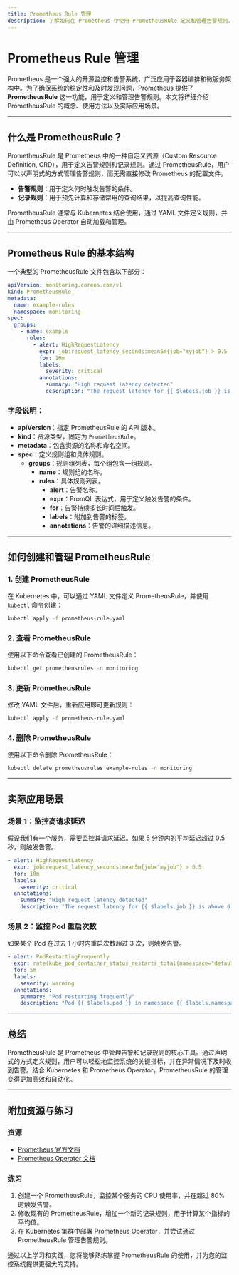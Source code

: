 ```yaml
---
title: Prometheus Rule 管理
description: 了解如何在 Prometheus 中使用 PrometheusRule 定义和管理告警规则，确保监控系统的稳定性和可扩展性。
---
```


# Prometheus Rule 管理

Prometheus 是一个强大的开源监控和告警系统，广泛应用于容器编排和微服务架构中。为了确保系统的稳定性和及时发现问题，Prometheus 提供了 **PrometheusRule** 这一功能，用于定义和管理告警规则。本文将详细介绍 PrometheusRule 的概念、使用方法以及实际应用场景。

---

## 什么是 PrometheusRule？

PrometheusRule 是 Prometheus 中的一种自定义资源（Custom Resource Definition, CRD），用于定义告警规则和记录规则。通过 PrometheusRule，用户可以以声明式的方式管理告警规则，而无需直接修改 Prometheus 的配置文件。

- **告警规则**：用于定义何时触发告警的条件。
- **记录规则**：用于预先计算和存储常用的查询结果，以提高查询性能。

PrometheusRule 通常与 Kubernetes 结合使用，通过 YAML 文件定义规则，并由 Prometheus Operator 自动加载和管理。

---

## Prometheus Rule 的基本结构

一个典型的 PrometheusRule 文件包含以下部分：

```yaml
apiVersion: monitoring.coreos.com/v1
kind: PrometheusRule
metadata:
  name: example-rules
  namespace: monitoring
spec:
  groups:
    - name: example
      rules:
        - alert: HighRequestLatency
          expr: job:request_latency_seconds:mean5m{job="myjob"} > 0.5
          for: 10m
          labels:
            severity: critical
          annotations:
            summary: "High request latency detected"
            description: "The request latency for {{ $labels.job }} is above 0.5 seconds."
```

### 字段说明：
- **apiVersion**：指定 PrometheusRule 的 API 版本。
- **kind**：资源类型，固定为 `PrometheusRule`。
- **metadata**：包含资源的名称和命名空间。
- **spec**：定义规则组和具体规则。
  - **groups**：规则组列表，每个组包含一组规则。
    - **name**：规则组的名称。
    - **rules**：具体规则列表。
      - **alert**：告警名称。
      - **expr**：PromQL 表达式，用于定义触发告警的条件。
      - **for**：告警持续多长时间后触发。
      - **labels**：附加到告警的标签。
      - **annotations**：告警的详细描述信息。

---

## 如何创建和管理 PrometheusRule

### 1. 创建 PrometheusRule
在 Kubernetes 中，可以通过 YAML 文件定义 PrometheusRule，并使用 `kubectl` 命令创建：

```bash
kubectl apply -f prometheus-rule.yaml
```

### 2. 查看 PrometheusRule
使用以下命令查看已创建的 PrometheusRule：

```bash
kubectl get prometheusrules -n monitoring
```

### 3. 更新 PrometheusRule
修改 YAML 文件后，重新应用即可更新规则：

```bash
kubectl apply -f prometheus-rule.yaml
```

### 4. 删除 PrometheusRule
使用以下命令删除 PrometheusRule：

```bash
kubectl delete prometheusrules example-rules -n monitoring
```

---

## 实际应用场景

### 场景 1：监控高请求延迟
假设我们有一个服务，需要监控其请求延迟。如果 5 分钟内的平均延迟超过 0.5 秒，则触发告警。

```yaml
- alert: HighRequestLatency
  expr: job:request_latency_seconds:mean5m{job="myjob"} > 0.5
  for: 10m
  labels:
    severity: critical
  annotations:
    summary: "High request latency detected"
    description: "The request latency for {{ $labels.job }} is above 0.5 seconds."
```

### 场景 2：监控 Pod 重启次数
如果某个 Pod 在过去 1 小时内重启次数超过 3 次，则触发告警。

```yaml
- alert: PodRestartingFrequently
  expr: rate(kube_pod_container_status_restarts_total{namespace="default"}[1h]) > 3
  for: 5m
  labels:
    severity: warning
  annotations:
    summary: "Pod restarting frequently"
    description: "Pod {{ $labels.pod }} in namespace {{ $labels.namespace }} has restarted more than 3 times in the last hour."
```

---

## 总结

PrometheusRule 是 Prometheus 中管理告警和记录规则的核心工具。通过声明式的方式定义规则，用户可以轻松地监控系统的关键指标，并在异常情况下及时收到告警。结合 Kubernetes 和 Prometheus Operator，PrometheusRule 的管理变得更加高效和自动化。

---

## 附加资源与练习

### 资源
- [Prometheus 官方文档](https://prometheus.io/docs/)
- [Prometheus Operator 文档](https://prometheus-operator.dev/docs/)

### 练习
1. 创建一个 PrometheusRule，监控某个服务的 CPU 使用率，并在超过 80% 时触发告警。
2. 修改现有的 PrometheusRule，增加一个新的记录规则，用于计算某个指标的平均值。
3. 在 Kubernetes 集群中部署 Prometheus Operator，并尝试通过 PrometheusRule 管理告警规则。

通过以上学习和实践，您将能够熟练掌握 PrometheusRule 的使用，并为您的监控系统提供更强大的支持。